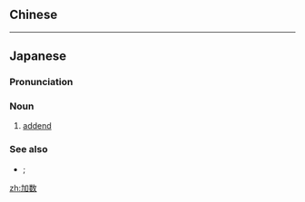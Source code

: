 {{also|加數}}
==Chinese==
{{zh-see|加數}}

----

==Japanese==
{{ja-kanjitab|か|すう|yomi=o}}

===Pronunciation===
{{ja-pron|かすう|y=o|acc=2}}

===Noun===
{{ja-noun|かすう|kyu=加數}}

# {{lb|ja|arithmetic|sort=かすう}} [[addend]]

===See also===
* {{ja-l|被加数|ひかすう|hikasū}}; {{ja-l|和|わ|wa}}
[[zh:加数]]